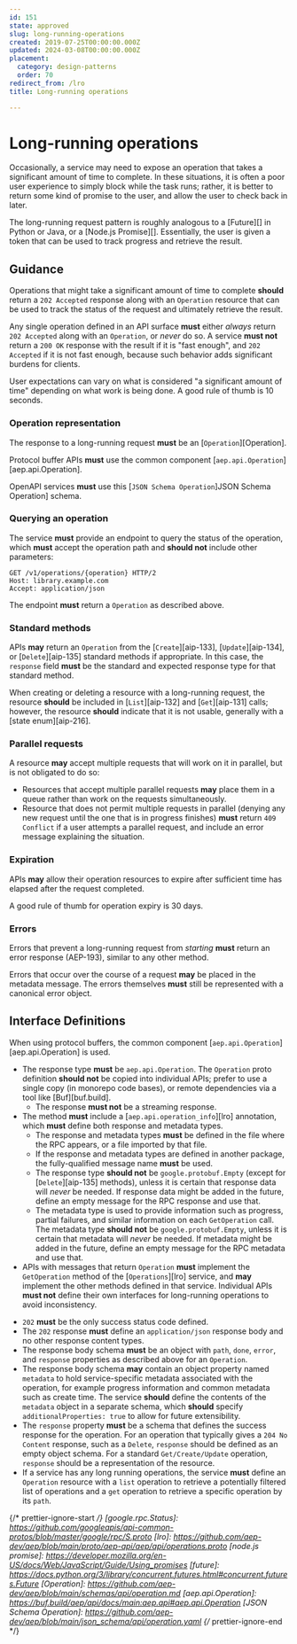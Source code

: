 ```yaml
---
id: 151
state: approved
slug: long-running-operations
created: 2019-07-25T00:00:00.000Z
updated: 2024-03-08T00:00:00.000Z
placement:
  category: design-patterns
  order: 70
redirect_from: /lro
title: Long-running operations

--- 
```


# Long-running operations

Occasionally, a service may need to expose an operation that takes a
significant amount of time to complete. In these situations, it is often a poor
user experience to simply block while the task runs; rather, it is better to
return some kind of promise to the user, and allow the user to check back in
later.

The long-running request pattern is roughly analogous to a [Future][] in Python
or Java, or a [Node.js Promise][]. Essentially, the user is given a token that
can be used to track progress and retrieve the result.

## Guidance

Operations that might take a significant amount of time to complete <b class="font-extrabold	text-yellow-700">should</b>
return a `202 Accepted` response along with an `Operation` resource that can be
used to track the status of the request and ultimately retrieve the result.

Any single operation defined in an API surface <b class="font-extrabold	text-red-700">must</b> either _always_ return
`202 Accepted` along with an `Operation`, or _never_ do so. A service **must
not** return a `200 OK` response with the result if it is "fast enough", and
`202 Accepted` if it is not fast enough, because such behavior adds significant
burdens for clients.

<Aside type="note" title="Note">
  User expectations can vary on what is considered "a significant
  amount of time" depending on what work is being done. A good rule of thumb is
  10 seconds.
</Aside>

### Operation representation

The response to a long-running request <b class="font-extrabold	text-red-700">must</b> be an [`Operation`][Operation].


<Tabs>
  <TabItem label="Protocol Buffers">
  
  
  Protocol buffer APIs <b class="font-extrabold	text-red-700">must</b> use the common component
  [`aep.api.Operation`][aep.api.Operation].
  
  
  </TabItem>
  <TabItem label="OpenAPI 3.0">
  
  
  OpenAPI services <b class="font-extrabold	text-red-700">must</b> use this [`JSON Schema Operation`]JSON Schema
  Operation] schema.
  
  
  </TabItem>
</Tabs>
    

### Querying an operation

The service <b class="font-extrabold	text-red-700">must</b> provide an endpoint to query the status of the operation,
which <b class="font-extrabold	text-red-700">must</b> accept the operation path and <b class="font-extrabold	text-yellow-700">should not</b> include other
parameters:

```http
GET /v1/operations/{operation} HTTP/2
Host: library.example.com
Accept: application/json
```

The endpoint <b class="font-extrabold	text-red-700">must</b> return a `Operation` as described above.

### Standard methods

APIs <b class="font-extrabold text-green-700">may</b> return an `Operation` from the [`Create`][aip-133],
[`Update`][aip-134], or [`Delete`][aip-135] standard methods if appropriate. In
this case, the `response` field <b class="font-extrabold	text-red-700">must</b> be the standard and expected response
type for that standard method.

When creating or deleting a resource with a long-running request, the resource
<b class="font-extrabold	text-yellow-700">should</b> be included in [`List`][aip-132] and [`Get`][aip-131] calls;
however, the resource <b class="font-extrabold	text-yellow-700">should</b> indicate that it is not usable, generally with
a [state enum][aip-216].

### Parallel requests

A resource <b class="font-extrabold text-green-700">may</b> accept multiple requests that will work on it in parallel,
but is not obligated to do so:

- Resources that accept multiple parallel requests <b class="font-extrabold text-green-700">may</b> place them in a
  queue rather than work on the requests simultaneously.
- Resource that does not permit multiple requests in parallel (denying any new
  request until the one that is in progress finishes) <b class="font-extrabold	text-red-700">must</b> return
  `409 Conflict` if a user attempts a parallel request, and include an error
  message explaining the situation.

### Expiration

APIs <b class="font-extrabold text-green-700">may</b> allow their operation resources to expire after sufficient time
has elapsed after the request completed.

<Aside type="note" title="Note">
  A good rule of thumb for operation expiry is 30 days.
</Aside>

### Errors

Errors that prevent a long-running request from _starting_ <b class="font-extrabold	text-red-700">must</b> return an
error response (AEP-193), similar to any other method.

Errors that occur over the course of a request <b class="font-extrabold text-green-700">may</b> be placed in the
metadata message. The errors themselves <b class="font-extrabold	text-red-700">must</b> still be represented with a
canonical error object.

## Interface Definitions


<Tabs>
  <TabItem label="Protocol Buffers">
  
  
  When using protocol buffers, the common component
  [`aep.api.Operation`][aep.api.Operation] is used.
  
  <Sample path="../aep.dev/aep/general/0151/lro.proto" type="protobuf" />
  
  - The response type <b class="font-extrabold	text-red-700">must</b> be `aep.api.Operation`. The `Operation` proto
    definition <b class="font-extrabold	text-yellow-700">should not</b> be copied into individual APIs; prefer to use a
    single copy (in monorepo code bases), or remote dependencies via a tool like
    [Buf][buf.build].
    - The response <b class="font-extrabold	text-red-700">must not</b> be a streaming response.
  - The method <b class="font-extrabold	text-red-700">must</b> include a [`aep.api.operation_info`][lro] annotation,
    which <b class="font-extrabold	text-red-700">must</b> define both response and metadata types.
    - The response and metadata types <b class="font-extrabold	text-red-700">must</b> be defined in the file where the
      RPC appears, or a file imported by that file.
    - If the response and metadata types are defined in another package, the
      fully-qualified message name <b class="font-extrabold	text-red-700">must</b> be used.
    - The response type <b class="font-extrabold	text-yellow-700">should not</b> be `google.protobuf.Empty` (except for
      [`Delete`][aip-135] methods), unless it is certain that response data will
      _never_ be needed. If response data might be added in the future, define an
      empty message for the RPC response and use that.
    - The metadata type is used to provide information such as progress, partial
      failures, and similar information on each `GetOperation` call. The metadata
      type <b class="font-extrabold	text-yellow-700">should not</b> be `google.protobuf.Empty`, unless it is certain that
      metadata will _never_ be needed. If metadata might be added in the future,
      define an empty message for the RPC metadata and use that.
  - APIs with messages that return `Operation` <b class="font-extrabold	text-red-700">must</b> implement the
    `GetOperation` method of the [`Operations`][lro] service, and <b class="font-extrabold text-green-700">may</b>
    implement the other methods defined in that service. Individual APIs **must
    not** define their own interfaces for long-running operations to avoid
    inconsistency.
  
  
  </TabItem>
  <TabItem label="OpenAPI 3.0">
  
  
  <Sample path="../aep.dev/aep/general/0151/lro.oas.yaml" type="yml" />
  
  - `202` <b class="font-extrabold	text-red-700">must</b> be the only success status code defined.
  - The `202` response <b class="font-extrabold	text-red-700">must</b> define an `application/json` response body and no
    other response content types.
  - The response body schema <b class="font-extrabold	text-red-700">must</b> be an object with `path`, `done`, `error`,
    and `response` properties as described above for an `Operation`.
  - The response body schema <b class="font-extrabold text-green-700">may</b> contain an object property named `metadata`
    to hold service-specific metadata associated with the operation, for example
    progress information and common metadata such as create time. The service
    <b class="font-extrabold	text-yellow-700">should</b> define the contents of the `metadata` object in a separate schema,
    which <b class="font-extrabold	text-yellow-700">should</b> specify `additionalProperties: true` to allow for future
    extensibility.
  - The `response` property <b class="font-extrabold	text-red-700">must</b> be a schema that defines the success
    response for the operation. For an operation that typically gives a
    `204 No Content` response, such as a `Delete`, `response` should be defined
    as an empty object schema. For a standard `Get/Create/Update` operation,
    `response` should be a representation of the resource.
  - If a service has any long running operations, the service <b class="font-extrabold	text-red-700">must</b> define an
    `Operation` resource with a `list` operation to retrieve a potentially
    filtered list of operations and a `get` operation to retrieve a specific
    operation by its `path`.
  
  
  </TabItem>
</Tabs>
    

{/* prettier-ignore-start  */}
[google.rpc.Status]: https://github.com/googleapis/api-common-protos/blob/master/google/rpc/S.proto
[lro]: https://github.com/aep-dev/aep/blob/main/proto/aep-api/aep/api/operations.proto
[node.js promise]: https://developer.mozilla.org/en-US/docs/Web/JavaScript/Guide/Using_promises
[future]: https://docs.python.org/3/library/concurrent.futures.html#concurrent.futures.Future
[Operation]: https://github.com/aep-dev/aep/blob/main/schemas/api/operation.md
[aep.api.Operation]: https://buf.build/aep/api/docs/main:aep.api#aep.api.Operation
[JSON Schema Operation]: https://github.com/aep-dev/aep/blob/main/json_schema/api/operation.yaml
{/* prettier-ignore-end  */}

